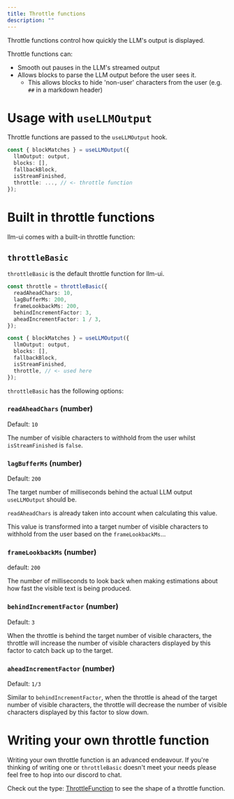 ```yaml
---
title: Throttle functions
description: ""
---
```



Throttle functions control how quickly the LLM's output is displayed.

Throttle functions can:

- Smooth out pauses in the LLM's streamed output
- Allows blocks to parse the LLM output before the user sees it.
  - This allows blocks to hide 'non-user' characters from the user (e.g. `##` in a markdown header)

# Usage with `useLLMOutput`

Throttle functions are passed to the `useLLMOutput` hook.

```ts
const { blockMatches } = useLLMOutput({
  llmOutput: output,
  blocks: [],
  fallbackBlock,
  isStreamFinished,
  throttle: ..., // <- throttle function
});
```

# Built in throttle functions

llm-ui comes with a built-in throttle function:

## `throttleBasic`

`throttleBasic` is the default throttle function for llm-ui.

```ts
const throttle = throttleBasic({
  readAheadChars: 10,
  lagBufferMs: 200,
  frameLookbackMs: 200,
  behindIncrementFactor: 3,
  aheadIncrementFactor: 1 / 3,
});

const { blockMatches } = useLLMOutput({
  llmOutput: output,
  blocks: [],
  fallbackBlock,
  isStreamFinished,
  throttle, // <- used here
});
```

`throttleBasic` has the following options:

### `readAheadChars` (number)

Default: `10`

The number of visible characters to withhold from the user whilst `isStreamFinished` is `false`.

### `lagBufferMs` (number)

Default: `200`

The target number of milliseconds behind the actual LLM output `useLLMOutput` should be.

`readAheadChars` is already taken into account when calculating this value.

This value is transformed into a target number of visible characters to withhold from the user based on the `frameLookbackMs`...

### `frameLookbackMs` (number)

default: `200`

The number of milliseconds to look back when making estimations about how fast the visible text is being produced.

### `behindIncrementFactor` (number)

Default: `3`

When the throttle is behind the target number of visible characters, the throttle will increase the number of visible characters displayed by this factor to catch back up to the target.

### `aheadIncrementFactor` (number)

Default: `1/3`

Similar to `behindIncrementFactor`, when the throttle is ahead of the target number of visible characters, the throttle will decrease the number of visible characters displayed by this factor to slow down.

# Writing your own throttle function

Writing your own throttle function is an advanced endeavour. If you're thinking of writing one or `throttleBasic` doesn't meet your needs please feel free to hop into our discord to chat.

Check out the type: [ThrottleFunction](https://github.com/llm-ui-kit/llm-ui/blob/main/packages/react/src/core/useLLMOutput/types.ts) to see the shape of a throttle function.
